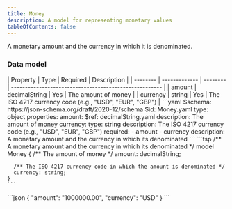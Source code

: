 ```yaml
---
title: Money
description: A model for representing monetary values
tableOfContents: false
---
```



A monetary amount and the currency in which it is denominated.

### Data model

<Tabs>
  <TabItem label="Table">
  | Property | Type          | Required | Description                                            |
  | -------- | ------------- | -------- | ------------------------------------------------------ |
  | amount   | decimalString | Yes      | The amount of money                                    |
  | currency | string        | Yes      | The ISO 4217 currency code (e.g., "USD", "EUR", "GBP") |
  </TabItem>

  <TabItem label="JSON Schema">
  ```yaml
  $schema: https://json-schema.org/draft/2020-12/schema
  $id: Money.yaml
  type: object
  properties:
    amount:
      $ref: decimalString.yaml
      description: The amount of money
    currency:
      type: string
      description: The ISO 4217 currency code (e.g., "USD", "EUR", "GBP")
  required:
    - amount
    - currency
  description: A monetary amount and the currency in which its denominated
  ```
  </TabItem>

  <TabItem label="TypeSpec">
    ```tsp
    /** A monetary amount and the currency in which its denominated */
    model Money {
      /** The amount of money */
      amount: decimalString;

      /** The ISO 4217 currency code in which the amount is denominated */
      currency: string;
    }
    ```
  </TabItem>

  <TabItem label="Example">
  ```json
  {
    "amount": "1000000.00",
    "currency": "USD"
  }
  ```
  </TabItem>
</Tabs> 
